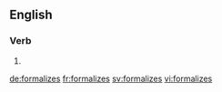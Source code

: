 ==English==

===Verb===
{{head|en}}

# {{en-third-person singular of|formalize}}

[[de:formalizes]]
[[fr:formalizes]]
[[sv:formalizes]]
[[vi:formalizes]]